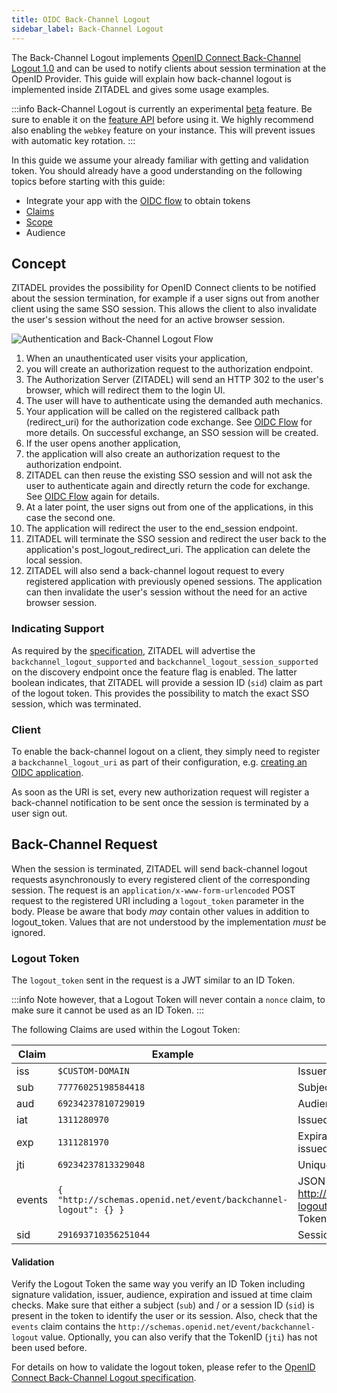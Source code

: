 ```yaml
---
title: OIDC Back-Channel Logout
sidebar_label: Back-Channel Logout
---
```


The Back-Channel Logout implements [OpenID Connect Back-Channel Logout 1.0](https://openid.net/specs/openid-connect-backchannel-1_0.html)
and can be used to notify clients about session termination at the OpenID Provider. This guide will explain how
back-channel logout is implemented inside ZITADEL and gives some usage examples.

:::info
Back-Channel Logout is currently an experimental [beta](/docs/support/software-release-cycles-support#beta) feature.
Be sure to enable it on the [feature API](#feature-api) before using it.
We highly recommend also enabling the `webkey` feature on your instance. This will prevent issues with automatic key rotation.
:::

In this guide we assume your already familiar with getting and validation token. You should already have a good
understanding on the following topics before starting with this guide:

- Integrate your app with the [OIDC flow](/docs/guides/integrate/login/oidc/login-users) to obtain tokens
- [Claims](/docs/apis/openidoauth/claims)
- [Scope](/docs/apis/openidoauth/scopes)
- Audience

## Concept

ZITADEL provides the possibility for OpenID Connect clients to be notified about the session termination, for example
if a user signs out from another client using the same SSO session.
This allows the client to also invalidate the user's session without the need for an active browser session.

![Authentication and Back-Channel Logout Flow](/img/guides/back-channel-logout/back-channel-logout-flow.png)

1. When an unauthenticated user visits your application,
2. you will create an authorization request to the authorization endpoint.
3. The Authorization Server (ZITADEL) will send an HTTP 302 to the user's browser, which will redirect them to the login UI.
4. The user will have to authenticate using the demanded auth mechanics.
5. Your application will be called on the registered callback path (redirect_uri) for the authorization code exchange.
See [OIDC Flow](/docs/guides/integrate/login/oidc/login-users) for more details.
On successful exchange, an SSO session will be created.
6. If the user opens another application,
7. the application will also create an authorization request to the authorization endpoint.
8. ZITADEL can then reuse the existing SSO session and will not ask the user to authenticate again and directly return the code for exchange.
See [OIDC Flow](/docs/guides/integrate/login/oidc/login-users) again for details.
9. At a later point, the user signs out from one of the applications, in this case the second one.
10. The application will redirect the user to the end_session endpoint.
11. ZITADEL will terminate the SSO session and redirect the user back to the application's post_logout_redirect_uri.
The application can delete the local session.
12. ZITADEL will also send a back-channel logout request to every registered application with previously opened sessions.
The application can then invalidate the user's session without the need for an active browser session.

### Indicating Support

As required by the [specification](https://openid.net/specs/openid-connect-backchannel-1_0.html#BCSupport), ZITADEL
will advertise the `backchannel_logout_supported` and `backchannel_logout_session_supported`
on the discovery endpoint once the feature flag is enabled.
The latter boolean indicates, that ZITADEL will provide a session ID (`sid`) claim as part of the logout token. This
provides the possibility to match the exact SSO session, which was terminated.

### Client

To enable the back-channel logout on a client, they simply need to register a `backchannel_logout_uri` as part of their
configuration, e.g. [creating an OIDC application](https://zitadel.com/docs/apis/resources/mgmt/management-service-add-oidc-app).

As soon as the URI is set, every new authorization request will register a back-channel notification to be sent once
the session is terminated by a user sign out.

## Back-Channel Request

When the session is terminated, ZITADEL will send back-channel logout requests asynchronously to every registered
client of the corresponding session.
The request is an `application/x-www-form-urlencoded` POST request to the registered URI including a `logout_token`
parameter in the body.
Please be aware that body *may* contain other values in addition to logout_token. Values that are not understood by the
implementation *must* be ignored.

### Logout Token

The `logout_token` sent in the request is a JWT similar to an ID Token.

:::info
Note however, that a Logout Token will never contain a `nonce` claim, to make sure it cannot be used as an ID Token.
:::

The following Claims are used within the Logout Token:

| Claim  | Example                                                        | Description                                                                                                                          |
|--------|----------------------------------------------------------------|--------------------------------------------------------------------------------------------------------------------------------------|
| iss    | `$CUSTOM-DOMAIN`                                               | Issuer Identifier                                                                                                                    |
| sub    | `77776025198584418`                                            | Subject Identifier (the user who signed out)                                                                                         |
| aud    | `69234237810729019`                                            | Audience(s), will always contain your client_id                                                                                      |
| iat    | `1311280970`                                                   | Issued at time                                                                                                                       |
| exp    | `1311281970`                                                   | Expiration time (by default 15min after the issued at time)                                                                          |
| jti    | `69234237813329048`                                            | Unique identifier for the token                                                                                                      |
| events | `{ "http://schemas.openid.net/event/backchannel-logout": {} }` | JSON object, which always contains http://schemas.openid.net/event/backchannel-logout. This declares that the JWT is a Logout Token. |
| sid    | `291693710356251044`                                           | Session ID - String identifier for a Session.                                                                                        |

#### Validation

Verify the Logout Token the same way you verify an ID Token including signature validation, issuer, audience, expiration and issued at time claim checks.
Make sure that either a subject (`sub`) and / or a session ID (`sid`) is present in the token to identify the user or its session.
Also, check that the `events` claim contains the `http://schemas.openid.net/event/backchannel-logout` value.
Optionally, you can also verify that the TokenID (`jti`) has not been used before.

For details on how to validate the logout token, please refer to the [OpenID Connect Back-Channel Logout specification](https://openid.net/specs/openid-connect-backchannel-1_0.html#Validation).

